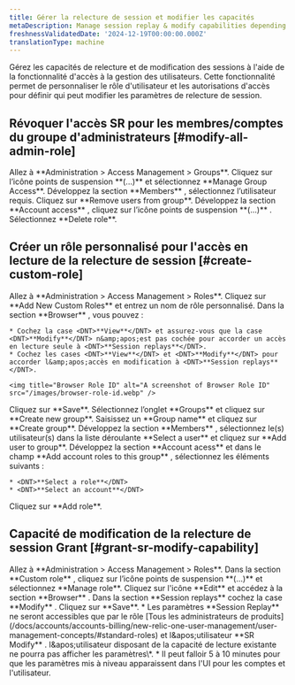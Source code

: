 ```yaml
---
title: Gérer la relecture de session et modifier les capacités
metaDescription: Manage session replay & modify capabilities depending on the role
freshnessValidatedDate: '2024-12-19T00:00:00.000Z'
translationType: machine
---
```


Gérez les capacités de relecture et de modification des sessions à l&apos;aide de la fonctionnalité d&apos;accès à la gestion des utilisateurs. Cette fonctionnalité permet de personnaliser le rôle d&apos;utilisateur et les autorisations d&apos;accès pour définir qui peut modifier les paramètres de relecture de session.

## Révoquer l&apos;accès SR pour les membres/comptes du groupe d&apos;administrateurs [#modify-all-admin-role]

<Steps>
  <Step>
    Allez à <DNT>**Administration &gt; Access Management &gt; Groups**</DNT>.
  </Step>

  <Step>
    Cliquez sur l’icône points de suspension **(...)** et sélectionnez <DNT>**Manage Group Access**</DNT>.
  </Step>

  <Step>
    Développez la section <DNT>**Members**</DNT> , sélectionnez l’utilisateur requis.
  </Step>

  <Step>
    Cliquez sur <DNT>**Remove users from group**</DNT>.
  </Step>

  <Step>
    Développez la section <DNT>**Account access**</DNT> , cliquez sur l’icône points de suspension **(...)** .
  </Step>

  <Step>
    Sélectionnez <DNT>**Delete role**</DNT>.
  </Step>
</Steps>

## Créer un rôle personnalisé pour l&apos;accès en lecture de la relecture de session [#create-custom-role]

<Steps>
  <Step>
    Allez à <DNT>**Administration &gt; Access Management &gt; Roles**</DNT>.
  </Step>

  <Step>
    Cliquez sur <DNT>**Add New Custom Roles**</DNT> et entrez un nom de rôle personnalisé.
  </Step>

  <Step>
    Dans la section <DNT>**Browser**</DNT> , vous pouvez :

    * Cochez la case <DNT>**View**</DNT> et assurez-vous que la case <DNT>**Modify**</DNT> n&amp;apos;est pas cochée pour accorder un accès en lecture seule à <DNT>**Session replays**</DNT>.
    * Cochez les cases <DNT>**View**</DNT> et <DNT>**Modify**</DNT> pour accorder l&amp;apos;accès en modification à <DNT>**Session replays**</DNT>.

    <img title="Browser Role ID" alt="A screenshot of Browser Role ID" src="/images/browser-role-id.webp" />
  </Step>

  <Step>
    Cliquez sur <DNT>**Save**</DNT>.
  </Step>

  <Step>
    Sélectionnez l’onglet <DNT>**Groups**</DNT> et cliquez sur <DNT>**Create new group**</DNT>.
  </Step>

  <Step>
    Saisissez un <DNT>**Group name**</DNT> et cliquez sur <DNT>**Create group**</DNT>.
  </Step>

  <Step>
    Développez la section <DNT>**Members**</DNT> , sélectionnez le(s) utilisateur(s) dans la liste déroulante **Select a user** et cliquez sur **Add user to group**.
  </Step>

  <Step>
    Développez la section <DNT>**Account acess**</DNT> et dans le champ <DNT>**Add account roles to this group**</DNT> , sélectionnez les éléments suivants :

    * <DNT>**Select a role**</DNT>
    * <DNT>**Select an account**</DNT>
  </Step>

  <Step>
    Cliquez sur <DNT>**Add role**</DNT>.
  </Step>
</Steps>

## Capacité de modification de la relecture de session Grant [#grant-sr-modify-capability]

<Steps>
  <Step>
    Allez à <DNT>**Administration &gt; Access Management &gt; Roles**</DNT>.
  </Step>

  <Step>
    Dans la section <DNT>**Custom role**</DNT> , cliquez sur l’icône points de suspension **(...)** et sélectionnez <DNT>**Manage role**</DNT>.
  </Step>

  <Step>
    Cliquez sur l&apos;icône <DNT>**Edit**</DNT> et accédez à la section <DNT>**Browser**</DNT> .
  </Step>

  <Step>
    Dans la section <DNT>**Session replays**</DNT> cochez la case <DNT>**Modify**</DNT> .
  </Step>

  <Step>
    Cliquez sur <DNT>**Save**</DNT>.
  </Step>
</Steps>

<Callout variant="important">
  * Les paramètres **Session Replay** ne seront accessibles que par le rôle [Tous les administrateurs de produits](/docs/accounts/accounts-billing/new-relic-one-user-management/user-management-concepts/#standard-roles) et l&amp;apos;utilisateur **SR Modify** . l&amp;apos;utilisateur disposant de la capacité de lecture existante ne pourra pas afficher les paramètres\*.
  * Il peut falloir 5 à 10 minutes pour que les paramètres mis à niveau apparaissent dans l&apos;UI pour les comptes et l&apos;utilisateur.
</Callout>